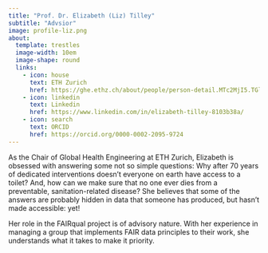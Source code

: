 ```yaml
---
title: "Prof. Dr. Elizabeth (Liz) Tilley"
subtitle: "Advsior"
image: profile-liz.png
about:
  template: trestles
  image-width: 10em
  image-shape: round
  links:
    - icon: house
      text: ETH Zurich
      href: https://ghe.ethz.ch/about/people/person-detail.MTc2MjI5.TGlzdC80MTI2LC0xNDYwMDMwNTU3.html
    - icon: linkedin
      text: Linkedin
      href: https://www.linkedin.com/in/elizabeth-tilley-8103b38a/
    - icon: search
      text: ORCID
      href: https://orcid.org/0000-0002-2095-9724
---
```


As the Chair of Global Health Engineering at ETH Zurich, Elizabeth is obsessed with answering some not so simple questions: Why after 70 years of dedicated interventions doesn’t everyone on earth have access to a toilet? And, how can we make sure that no one ever dies from a preventable, sanitation-related disease? She believes that some of the answers are probably hidden in data that someone has produced, but hasn’t made accessible: yet!

Her role in the FAIRqual project is of advisory nature. With her experience in managing a group that implements FAIR data principles to their work, she understands what it takes to make it priority.
